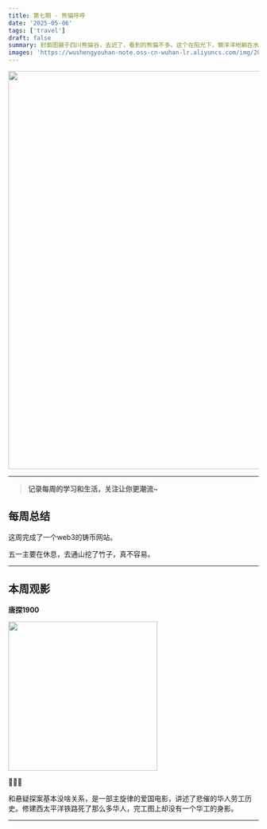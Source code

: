 ```yaml
---
title: 第七期 - 熊猫呼呼
date: '2025-05-06'
tags: ['travel']
draft: false
summary: 封面图摄于四川熊猫谷，去迟了，看到的熊猫不多。这个在阳光下，懒洋洋地躺在水里呼呼，很惬意。
images: 'https://wushengyouhan-note.oss-cn-wuhan-lr.aliyuncs.com/img/20250506103509507.jpg'
---
```


<img src={frontmatter.images} width="800" />

---

> **记录每周的学习和生活，关注让你更潮流~**

## 每周总结

这周完成了一个web3的铸币网站。

五一主要在休息，去通山挖了竹子，真不容易。

---

## 本周观影

**唐探1900**

<img
  src="https://img9.doubanio.com/view/photo/l/public/p2916534965.webp"
  referrerPolicy="no-referrer"
  width="300"
/>

🌟🌟🌟

和悬疑探案基本没啥关系，是一部主旋律的爱国电影，讲述了悲催的华人劳工历史。修建西太平洋铁路死了那么多华人，完工图上却没有一个华工的身影。

---

